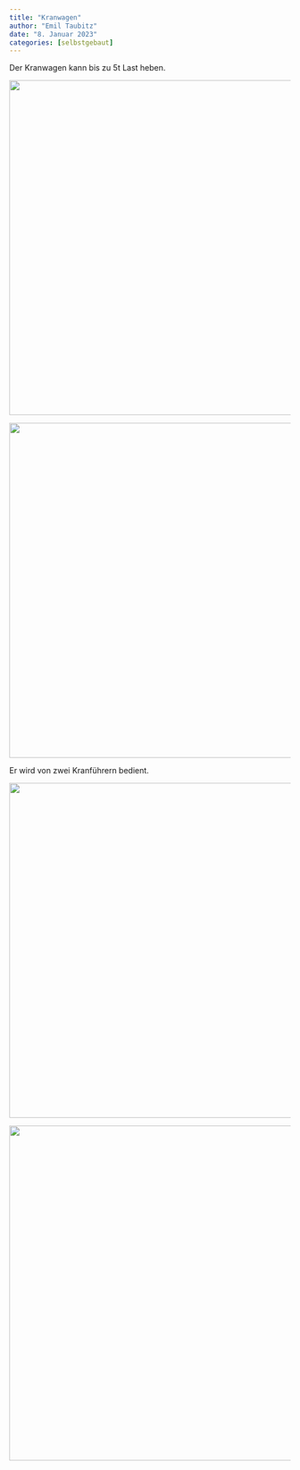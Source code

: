 ```yaml
---
title: "Kranwagen"
author: "Emil Taubitz"
date: "8. Januar 2023"
categories: [selbstgebaut]
---
```


Der Kranwagen kann bis zu 5t Last heben.

![](IMG_3313%20Small.png){width="600"}

![](IMG_3314%20Small.png){width="600"}

Er wird von zwei Kranführern bedient.

![](IMG_3316%20Small.png){width="600"}

![](IMG_3324%20Small.png){width="600"}
